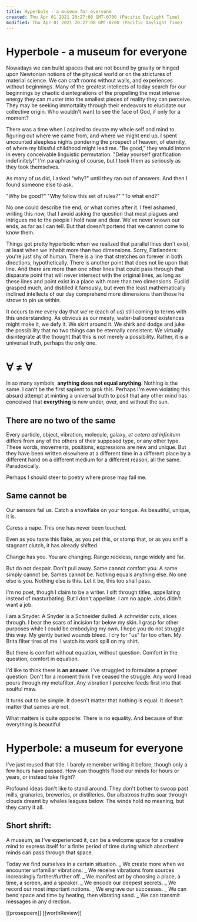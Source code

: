 ```yaml
---
title: Hyperbole - a museum for everyone
created: Thu Apr 01 2021 20:27:08 GMT-0700 (Pacific Daylight Time)
modified: Thu Apr 01 2021 20:27:08 GMT-0700 (Pacific Daylight Time)
---
```


# Hyperbole - a museum for everyone

Nowadays we can build spaces that are not bound by gravity or hinged upon Newtonian notions of the physical world or on the strictures of material science. We can craft rooms without walls, and experiences without beginnings. Many of the greatest intellects of today search for our beginnings by chaotic disintegrations of the propelling the most intense energy they can muster into the smallest pieces of reality they can perceive. They may be seeking immortality through their endeavors to elucidate our collective origin. Who wouldn't want to see the face of God, if only for a moment?

There was a time when I aspired to devote my whole self and mind to figuring out where we came from, and where we might end up. I spent uncounted sleepless nights pondering the prospect of heaven, of eternity, of where my blissful childhood might lead me. "Be good," they would intone in every conceivable linguistic permutation. "Delay yourself gratification indefinitely!" I'm paraphrasing of course, but I took them as seriously as they took themselves.

As many of us did, I asked "why?" until they ran out of answers. And then I found someone else to ask.

"Why be good?"
"Why follow this set of rules?"
"To what end?"

No one could describe the end, or what comes after it. I feel ashamed, writing this now, that I avoid asking the question that most plagues and intrigues me to the people I hold near and dear. We've never known our ends, as far as I can tell. But that doesn't portend that we cannot come to know them.

Things got pretty hyperbolic when we realized that parallel lines don't exist, at least when we inhabit more than two dimensions. Sorry, Flatlanders: you're just shy of human. There is a line that stretches on forever in both directions, hypothetically. There is another point that does not lie upon that line. And there are more than one other lines that could pass through that disparate point that will never intersect with the original lines, as long as these lines and point exist in a place with more than two dimensions. Euclid grasped much, and distilled it famously, but even the least mathematically inclined intellects of our day comprehend more dimensions than those he strove to pin us within.

It occurs to me every day that we're (each of us) still coming to terms with this understanding. As obvious as our meaty, water-ballooned existences might make it, we defy it. We skirt around it. We shirk and dodge and juke the possibility that no two things can be eternally consistent. We virtually disintegrate at the thought that this is not merely a possibility. Rather, it is a universal truth, perhaps the only one.

# ∀ ≠ ∀

In so many symbols, **anything does not equal anything**. Nothing is
the same. I can't be the first sapient to grok this. Perhaps I'm even violating this absurd attempt at minting a universal truth to posit that any other mind has conceived that **everything** is new under, over, and without the sun.

## There are no two of the same

Every particle, object, vibration, molecule, galaxy, _et cetera ad infinitum_ differs from any of the others of their supposed type, or any other type. These words, movements, positions, expressions are new and unique. But they have been written elsewhere at a different time in a different place by a different hand on a different medium for a different reason, all the same. Paradoxically.

Perhaps I should steer to poetry where prose may fail me.

## Same cannot be

Our sensors fail us.
Catch a snowflake on your tongue.
As beautiful, unique, it is.

Caress a nape.
This one has never been touched.

Even as you taste this flake,
as you pet this, or stomp that,
or as you sniff a stagnant clutch,
it has already shifted.

Change has you.
You are changing.
Range reckless,
range widely and far.

But do not despair.
Don't pull away.
Same cannot comfort you.
A same simply cannot be.
Sames cannot be.
Nothing equals anything else.
No one else is you.
Nothing else is this.
Let it be, this too shall pass.

I'm no poet, though I claim to be a writer.
I sift through titles,
appellating instead of masturbating.
But I don't appellate. I am no apple.
Jobs didn't want a job.

I am a Snyder.
A Snyder is a Schneider dulled.
A _schneider_ cuts, slices through.
I bear the scars of incision far below my skin.
I grasp for other purposes while I could be embodying my own.
I hope you do not struggle this way.
My gently buried wounds bleed.
I cry for "us" far too often.
My Brita filter tires of me.
I watch its work spill on my shirt.

But there is comfort without equation, without question. Comfort in the question, comfort in equation.

I'd like to think there is **an answer**.
I've struggled to formulate a proper question.
Don't for a moment think I've ceased the struggle.
Any word I read pours through my metafilter.
Any vibration I perceive feeds first into that soulful maw.

It turns out to be simple.
It doesn't matter that nothing is equal.
It doesn't matter that sames are not.

What matters is quite opposite:
There is no equality.
And because of that everything is beautiful.

# Hyperbole: a museum for everyone

I've just reused that title. I barely remember writing it before, though only a few hours have passed. How can thoughts flood our minds for hours or years, or instead take flight?

Profound ideas don't like to stand around. They don't bother to swoop past mills, granaries, breweries, or distilleries. Our albatross truths soar through clouds dreamt by whales leagues below. The winds hold no meaning, but they carry it all.

## Short shrift:

A museum, as I've experienced it, can be a welcome space for a creative mind to express itself for a finite period of time during which absorbent minds can pass through that space.

Today we find ourselves in a certain situation.
_ We create more when we encounter unfamiliar vibrations.
_ We receive vibrations from sources increasingly farther/further off.
_ We manifest art by choosing a place, a time, a screen, and a speaker.
_ We encode our deepest secrets.
_ We record our most important notions.
_ We engrave our successes.
_ We can bend space and time by heating, then vibrating sand.
_ We can transmit messages in any direction.

[[prosepoem]] [[worthReview]]
